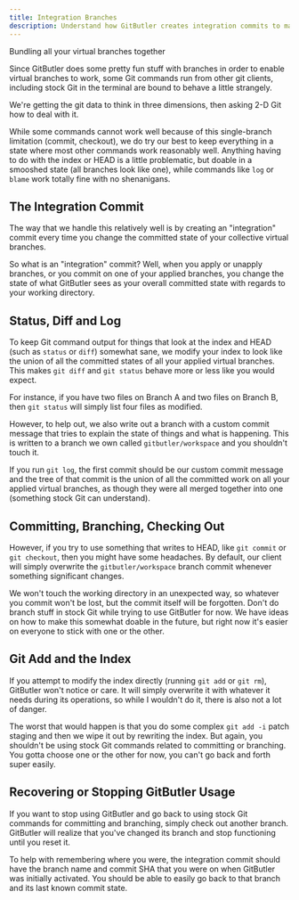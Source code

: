 ```yaml
---
title: Integration Branches
description: Understand how GitButler creates integration commits to make virtual branches compatible with standard Git commands.
---
```



Bundling all your virtual branches together

Since GitButler does some pretty fun stuff with branches in order to enable virtual branches to work, some Git commands run from other git clients, including stock Git in the terminal are bound to behave a little strangely.

We're getting the git data to think in three dimensions, then asking 2-D Git how to deal with it.

While some commands cannot work well because of this single-branch limitation (commit, checkout), we do try our best to keep everything in a state where most other commands work reasonably well. Anything having to do with the index or HEAD is a little problematic, but doable in a smooshed state (all branches look like one), while commands like `log` or `blame` work totally fine with no shenanigans.

## The Integration Commit
The way that we handle this relatively well is by creating an "integration" commit every time you change the committed state of your collective virtual branches.

<ImageSection
  alt="Viewing Remote Branches"
  src="/integration-01.png"
  subtitle="An 'integration' commit example."
/>


So what is an "integration" commit? Well, when you apply or unapply branches, or you commit on one of your applied branches, you change the state of what GitButler sees as your overall committed state with regards to your working directory.

## Status, Diff and Log

To keep Git command output for things that look at the index and HEAD (such as `status` or `diff`) somewhat sane, we modify your index to look like the union of all the committed states of all your applied virtual branches. This makes `git diff` and `git status` behave more or less like you would expect.

For instance, if you have two files on Branch A and two files on Branch B, then `git status` will simply list four files as modified.

However, to help out, we also write out a branch with a custom commit message that tries to explain the state of things and what is happening. This is written to a branch we own called `gitbutler/workspace` and you shouldn't touch it.

If you run `git log`, the first commit should be our custom commit message and the tree of that commit is the union of all the committed work on all your applied virtual branches, as though they were all merged together into one (something stock Git can understand).

## Committing, Branching, Checking Out

However, if you try to use something that writes to HEAD, like `git commit` or `git checkout`, then you might have some headaches. By default, our client will simply overwrite the `gitbutler/workspace` branch commit whenever something significant changes.

We won't touch the working directory in an unexpected way, so whatever you commit won't be lost, but the commit itself will be forgotten. Don't do branch stuff in stock Git while trying to use GitButler for now. We have ideas on how to make this somewhat doable in the future, but right now it's easier on everyone to stick with one or the other.

## Git Add and the Index

If you attempt to modify the index directly (running `git add` or `git rm`), GitButler won't notice or care. It will simply overwrite it with whatever it needs during its operations, so while I wouldn't do it, there is also not a lot of danger.

The worst that would happen is that you do some complex `git add -i` patch staging and then we wipe it out by rewriting the index. But again, you shouldn't be using stock Git commands related to committing or branching. You gotta choose one or the other for now, you can't go back and forth super easily.

## Recovering or Stopping GitButler Usage

If you want to stop using GitButler and go back to using stock Git commands for committing and branching, simply check out another branch. GitButler will realize that you've changed its branch and stop functioning until you reset it.

To help with remembering where you were, the integration commit should have the branch name and commit SHA that you were on when GitButler was initially activated. You should be able to easily go back to that branch and its last known commit state.

